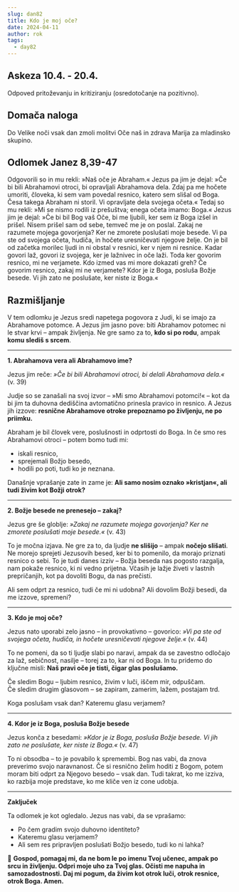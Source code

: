 ```yaml
---
slug: dan82
title: Kdo je moj oče?
date: 2024-04-11
author: rok
tags:
  - day82
---
```


## Askeza 10.4. - 20.4.

Odpoved pritoževanju in kritiziranju (osredotočanje na pozitivno).

## Domača naloga

Do Velike noči vsak dan zmoli molitvi Oče naš in zdrava Marija za mladinsko skupino.

## Odlomek Janez 8,39-47

Odgovorili so in mu rekli: »Naš oče je Abraham.« Jezus pa jim je dejal: »Če bi bili Abrahamovi otroci, bi opravljali Abrahamova dela. Zdaj pa me hočete umoriti, človeka, ki sem vam povedal resnico, katero sem slišal od Boga. Česa takega Abraham ni storil. Vi opravljate dela svojega očeta.« Tedaj so mu rekli: »Mi se nismo rodili iz prešuštva; enega očeta imamo: Boga.« Jezus jim je dejal: »Če bi bil Bog vaš Oče, bi me ljubili, ker sem iz Boga izšel in prišel. Nisem prišel sam od sebe, temveč me je on poslal. Zakaj ne razumete mojega govorjenja? Ker ne zmorete poslušati moje besede. Vi pa ste od svojega očeta, hudiča, in hočete uresničevati njegove želje. On je bil od začetka morilec ljudi in ni obstal v resnici, ker v njem ni resnice. Kadar govori laž, govori iz svojega, ker je lažnivec in oče laži. Toda ker govorim resnico, mi ne verjamete. Kdo izmed vas mi more dokazati greh? Če govorim resnico, zakaj mi ne verjamete? Kdor je iz Boga, posluša Božje besede. Vi jih zato ne poslušate, ker niste iz Boga.«

## Razmišljanje

V tem odlomku je Jezus sredi napetega pogovora z Judi, ki se imajo za Abrahamove potomce. A Jezus jim jasno pove: biti Abrahamov potomec ni le stvar krvi – ampak življenja. Ne gre samo za to, **kdo si po rodu**, ampak **komu slediš s srcem**.

---

**1. Abrahamova vera ali Abrahamovo ime?**

Jezus jim reče: _»Če bi bili Abrahamovi otroci, bi delali Abrahamova dela.«_ (v. 39)

Judje so se zanašali na svoj izvor – »Mi smo Abrahamovi potomci!« – kot da bi jim ta duhovna dediščina avtomatično prinesla pravico in resnico. A Jezus jih izzove: **resnične Abrahamove otroke prepoznamo po življenju, ne po priimku.**

Abraham je bil človek vere, poslušnosti in odprtosti do Boga. In če smo res Abrahamovi otroci – potem bomo tudi mi:

- iskali resnico,
- sprejemali Božjo besedo,
- hodili po poti, tudi ko je neznana.

Današnje vprašanje zate in zame je: **Ali samo nosim oznako »kristjan«, ali tudi živim kot Božji otrok?**

---

**2. Božje besede ne prenesejo – zakaj?**

Jezus gre še globlje: _»Zakaj ne razumete mojega govorjenja? Ker ne zmorete poslušati moje besede.«_ (v. 43)

To je močna izjava. Ne gre za to, da ljudje **ne slišijo** – ampak **nočejo slišati**. Ne morejo sprejeti Jezusovih besed, ker bi to pomenilo, da morajo priznati resnico o sebi. To je tudi danes izziv – Božja beseda nas pogosto razgalja, nam pokaže resnico, ki ni vedno prijetna. Včasih je lažje živeti v lastnih prepričanjih, kot pa dovoliti Bogu, da nas prečisti.

Ali sem odprt za resnico, tudi če mi ni udobna? Ali dovolim Božji besedi, da me izzove, spremeni?

---

**3. Kdo je moj oče?**

Jezus nato uporabi zelo jasno – in provokativno – govorico: _»Vi pa ste od svojega očeta, hudiča, in hočete uresničevati njegove želje.«_ (v. 44)

To ne pomeni, da so ti ljudje slabi po naravi, ampak da se zavestno odločajo za laž, sebičnost, nasilje – torej za to, kar ni od Boga. In tu pridemo do ključne misli: **Naš pravi oče je tisti, čigar glas poslušamo.**

Če sledim Bogu – ljubim resnico, živim v luči, iščem mir, odpuščam.  
Če sledim drugim glasovom – se zapiram, zamerim, lažem, postajam trd.

Koga poslušam vsak dan? Kateremu glasu verjamem?

---

**4. Kdor je iz Boga, posluša Božje besede**

Jezus konča z besedami: _»Kdor je iz Boga, posluša Božje besede. Vi jih zato ne poslušate, ker niste iz Boga.«_ (v. 47)

To ni obsodba – to je povabilo k spremembi. Bog nas vabi, da znova preverimo svojo naravnanost. Če si resnično želim hoditi z Bogom, potem moram biti odprt za Njegovo besedo – vsak dan. Tudi takrat, ko me izziva, ko razbija moje predstave, ko me kliče ven iz cone udobja.

---

**Zaključek**

Ta odlomek je kot ogledalo. Jezus nas vabi, da se vprašamo:

- Po čem gradim svojo duhovno identiteto?
- Kateremu glasu verjamem?
- Ali sem res pripravljen poslušati Božjo besedo, tudi ko ni lahka?

🙏 **Gospod, pomagaj mi, da ne bom le po imenu Tvoj učenec, ampak po srcu in življenju. Odpri moje uho za Tvoj glas. Očisti me napuha in samozadostnosti. Daj mi pogum, da živim kot otrok luči, otrok resnice, otrok Boga. Amen.**
